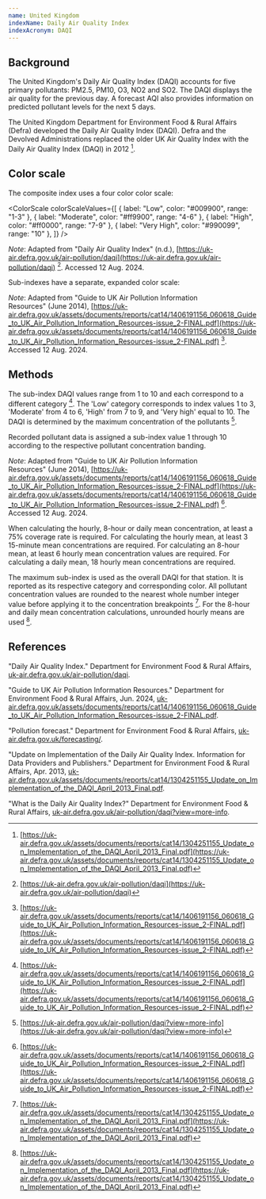 ```yaml
---
name: United Kingdom
indexName: Daily Air Quality Index
indexAcronym: DAQI
---
```



## Background

The United Kingdom's Daily Air Quality Index (DAQI) accounts for five primary pollutants: PM2.5, PM10, O3, NO2 and SO2. The DAQI displays the air quality for the previous day. A forecast AQI also provides information on predicted pollutant levels for the next 5 days.

The United Kingdom Department for Environment Food & Rural Affairs (Defra) developed the Daily Air Quality Index (DAQI). Defra and the Devolved Administrations replaced the older UK Air Quality Index with the Daily Air Quality Index (DAQI) in 2012 [^3].

## Color scale

The composite index uses a four color color scale:

<ColorScale
  colorScaleValues={[
    { label: "Low", color: "#009900", range: "1-3" },
    { label: "Moderate", color: "#ff9900", range: "4-6" },
    { label: "High", color: "#ff0000", range: "7-9" },
    { label: "Very High", color: "#990099", range: "10" },
  ]}
/>

_Note_: Adapted from "Daily Air Quality Index" (n.d.), [https://uk-air.defra.gov.uk/air-pollution/daqi](https://uk-air.defra.gov.uk/air-pollution/daqi) [^4]. Accessed 12 Aug. 2024.

Sub-indexes have a separate, expanded color scale:

<ColorScale index="uk" value={false} />

_Note_: Adapted from "Guide to UK Air Pollution Information  
Resources" (June 2014), [https://uk-air.defra.gov.uk/assets/documents/reports/cat14/1406191156_060618_Guide_to_UK_Air_Pollution_Information_Resources-issue_2-FINAL.pdf](https://uk-air.defra.gov.uk/assets/documents/reports/cat14/1406191156_060618_Guide_to_UK_Air_Pollution_Information_Resources-issue_2-FINAL.pdf) [^1]. Accessed 12 Aug. 2024.

## Methods

The sub-index DAQI values range from 1 to 10 and each correspond to a different category [^1]. The 'Low' category corresponds to index values 1 to 3, 'Moderate' from 4 to 6, 'High' from 7 to 9, and 'Very high' equal to 10. The DAQI is determined by the maximum concentration of the pollutants [^2].

Recorded pollutant data is assigned a sub-index value 1 through 10 according to the respective pollutant concentration banding.

<BreakpointsTable index="uk" rangeValue={false} />

_Note_: Adapted from "Guide to UK Air Pollution Information  
Resources" (June 2014), [https://uk-air.defra.gov.uk/assets/documents/reports/cat14/1406191156_060618_Guide_to_UK_Air_Pollution_Information_Resources-issue_2-FINAL.pdf](https://uk-air.defra.gov.uk/assets/documents/reports/cat14/1406191156_060618_Guide_to_UK_Air_Pollution_Information_Resources-issue_2-FINAL.pdf) [^1]. Accessed 12 Aug. 2024.

<Admonition type="note">
  When calculating the hourly, 8-hour or daily mean concentration, at least a
  75% coverage rate is required. For calculating the hourly mean, at least 3
  15-minute mean concentrations are required. For calculating an 8-hour mean, at
  least 6 hourly mean concentration values are required. For calculating a daily
  mean, 18 hourly mean concentrations are required.
</Admonition>

The maximum sub-index is used as the overall DAQI for that station. It is reported as its respective category and corresponding color. All pollutant concentration values are rounded to the nearest whole number integer value before applying it to the concentration breakpoints [^3]. For the 8-hour and daily mean concentration calculations, unrounded hourly means are used [^3].

## References

[^1]: [https://uk-air.defra.gov.uk/assets/documents/reports/cat14/1406191156_060618_Guide_to_UK_Air_Pollution_Information_Resources-issue_2-FINAL.pdf](https://uk-air.defra.gov.uk/assets/documents/reports/cat14/1406191156_060618_Guide_to_UK_Air_Pollution_Information_Resources-issue_2-FINAL.pdf)
[^2]: [https://uk-air.defra.gov.uk/air-pollution/daqi?view=more-info](https://uk-air.defra.gov.uk/air-pollution/daqi?view=more-info)
[^3]: [https://uk-air.defra.gov.uk/assets/documents/reports/cat14/1304251155_Update_on_Implementation_of_the_DAQI_April_2013_Final.pdf](https://uk-air.defra.gov.uk/assets/documents/reports/cat14/1304251155_Update_on_Implementation_of_the_DAQI_April_2013_Final.pdf)
[^4]: [https://uk-air.defra.gov.uk/air-pollution/daqi](https://uk-air.defra.gov.uk/air-pollution/daqi)

"Daily Air Quality Index." Department for Environment Food & Rural Affairs, [uk-air.defra.gov.uk/air-pollution/daqi](https://uk-air.defra.gov.uk/air-pollution/daqi).

"Guide to UK Air Pollution Information Resources." Department for Environment Food & Rural Affairs, Jun. 2024, [uk-air.defra.gov.uk/assets/documents/reports/cat14/1406191156_060618_Guide_to_UK_Air_Pollution_Information_Resources-issue_2-FINAL.pdf](https://uk-air.defra.gov.uk/assets/documents/reports/cat14/1406191156_060618_Guide_to_UK_Air_Pollution_Information_Resources-issue_2-FINAL.pdf).

"Pollution forecast." Department for Environment Food & Rural Affairs, [uk-air.defra.gov.uk/forecasting/](https://uk-air.defra.gov.uk/forecasting/).

"Update on Implementation of the Daily Air Quality Index. Information for Data Providers and Publishers." Department for Environment Food & Rural Affairs, Apr. 2013, [uk-air.defra.gov.uk/assets/documents/reports/cat14/1304251155_Update_on_Implementation_of_the_DAQI_April_2013_Final.pdf](https://uk-air.defra.gov.uk/assets/documents/reports/cat14/1304251155_Update_on_Implementation_of_the_DAQI_April_2013_Final.pdf).

"What is the Daily Air Quality Index?" Department for Environment Food & Rural Affairs, [uk-air.defra.gov.uk/air-pollution/daqi?view=more-info](https://uk-air.defra.gov.uk/air-pollution/daqi?view=more-info).

